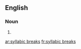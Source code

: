 ==English==

===Noun===
{{head|en|plural|head=[[syllabic]] [[breaks]]}} {{p}}

# {{plural of|syllabic break|lang=en|nocat=1}}

[[ar:syllabic breaks]]
[[fr:syllabic breaks]]